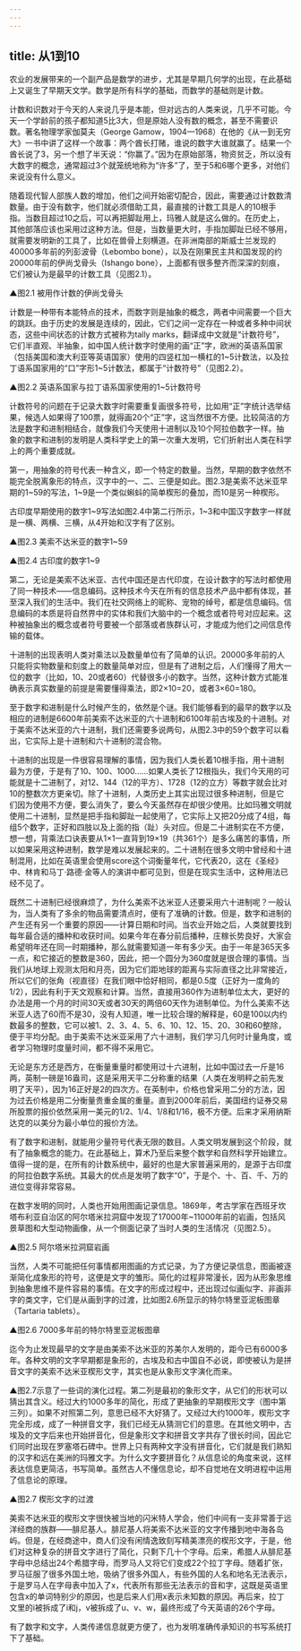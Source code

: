 ```yaml
---
---
---
```

title: 从1到10
---




农业的发展带来的一个副产品是数学的进步，尤其是早期几何学的出现，在此基础上又诞生了早期天文学。数学是所有科学的基础，而数学的基础则是计数。

计数和识数对于今天的人来说几乎是本能，但对远古的人类来说，几乎不可能。今天一个学龄前的孩子都知道5比3大，但是原始人没有数的概念，甚至不需要识数。著名物理学家伽莫夫（George Gamow，1904—1968）在他的《从一到无穷大》一书中讲了这样一个故事：两个酋长打赌，谁说的数字大谁就赢了。结果一个酋长说了3，另一个想了半天说：“你赢了。”因为在原始部落，物资贫乏，所以没有大数字的概念，通常超过3个就笼统地称为“许多”了，至于5和6哪个更多，对他们来说没有什么意义。

随着现代智人部族人数的增加，他们之间开始密切配合，因此，需要通过计数数清数量。由于没有数字，他们就必须借助工具，最直接的计数工具是人的10根手指。当数目超过10之后，可以再把脚趾用上，玛雅人就是这么做的。在历史上，其他部落应该也采用过这种方法。但是，当数量更大时，手指加脚趾已经不够用，就需要发明新的工具了，比如在兽骨上刻横道。在非洲南部的斯威士兰发现的40000多年前的列彭波骨（Lebombo bone），以及在刚果民主共和国发现的约20000年前的伊尚戈骨头（Ishango bone），上面都有很多整齐而深深的刻痕，它们被认为是最早的计数工具（见图2.1）。

▲图2.1 被用作计数的伊尚戈骨头



计数是一种带有本能特点的技术，而数字则是抽象的概念，两者中间需要一个巨大的跳跃。由于历史的发展是连续的，因此，它们之间一定存在一种或者多种中间状态，这些中间状态的计数方式被称为tally marks，翻译成中文就是“计数符号”，它们半直观、半抽象，如中国人统计数字时使用的画“正”字，欧洲的英语系国家（包括美国和澳大利亚等英语国家）使用的四竖杠加一横杠的1~5计数法，以及拉丁语系国家用的“口”字形1~5计数法，都属于“计数符号”（见图2.2）。

▲图2.2 英语系国家与拉丁语系国家使用的1~5计数符号



计数符号的问题在于记录大数字时需要重复画很多符号，比如用“正”字统计选举结果，候选人如果得了100票，就得画20个“正”字，这当然很不方便。比较简洁的方法是数字和进制相结合，就像我们今天使用十进制以及10个阿拉伯数字一样。抽象的数字和进制的发明是人类科学史上的第一次重大发明，它们折射出人类在科学上的两个重要成就。

第一，用抽象的符号代表一种含义，即一个特定的数量。当然，早期的数字依然不能完全脱离象形的特点，汉字中的一、二、三便是如此。图2.3是美索不达米亚早期的1~59的写法，1~9是一个类似蝌蚪的简单楔形的叠加，而10是另一种楔形。

古印度早期使用的数字1~9写法如图2.4中第二行所示，1~3和中国汉字数字一样就是一横、两横、三横，从4开始和汉字有了区别。

▲图2.3 美索不达米亚的数字1~59



▲图2.4 古印度的数字1~9



第二，无论是美索不达米亚、古代中国还是古代印度，在设计数字的写法时都使用了同一种技术——信息编码。这种技术今天在所有的信息技术产品中都有体现，甚至深入我们的生活中。我们在社交网络上的昵称、宠物的绰号，都是信息编码。信息编码的本质是将自然界中的实体和我们大脑中的一个概念或者符号对应起来。这种被抽象出的概念或者符号要被一个部落或者族群认可，才能成为他们之间信息传输的载体。

十进制的出现表明人类对乘法以及数量单位有了简单的认识。20000多年前的人只能将实物数量和刻度上的数量简单对应，但是有了进制之后，人们懂得了用大一位的数字（比如，10、20或者60）代替很多小的数字。当然，这种计数方式能准确表示真实数量的前提是需要懂得乘法，即2×10=20，或者3×60=180。

至于数字和进制是什么时候产生的，依然是个谜。我们能够看到的最早的数字以及相应的进制是6600年前美索不达米亚的六十进制和6100年前古埃及的十进制。对于美索不达米亚的六十进制，我们还需要多说两句，从图2.3中的59个数字可以看出，它实际上是十进制和六十进制的混合物。

十进制的出现是一件很容易理解的事情，因为我们人类长着10根手指，用十进制最为方便，于是有了10、100、1000……如果人类长了12根指头，我们今天用的可能就是十二进制了，对12、144（12的平方）、1728（12的立方）等数字就会比对10的整数次方更亲切。除了十进制，人类历史上其实出现过很多种进制，但是它们因为使用不方便，要么消失了，要么今天虽然存在却很少使用。比如玛雅文明就使用二十进制，显然是把手指和脚趾一起使用了，它实际上又把20分成了4组，每组5个数字，正好和四肢以及上面的指（趾）头对应。但是二十进制实在不方便，想一想，背乘法口诀表要从1×1一直背到19×19（共361个）是多么痛苦的事情，所以如果采用这种进制，数学是难以发展起来的。二十进制在很多文明中曾经和十进制混用，比如在英语里会使用score这个词衡量年代，它代表20，这在《圣经》中、林肯和马丁·路德·金等人的演讲中都可见到，但是在现实生活中，这种用法已经不见了。

既然二十进制已经很麻烦了，为什么美索不达米亚人还要采用六十进制呢？一般认为，当人类有了多余的物品需要清点时，便有了准确的计数。但是，数字和进制的产生还有另一个重要的原因——计算日期和时间。当农业开始之后，人类就要找到每年最合适的播种和收获时间。如果今年在春分前后播种，庄稼长势良好，大家会希望明年还在同一时期播种，那么就需要知道一年有多少天。由于一年是365天多一点，和它接近的整数是360，因此，把一个圆分为360度就是很合理的事情。当我们从地球上观测太阳和月亮，因为它们距地球的距离与实际直径之比非常接近，所以它们的张角（视直径）在我们眼中恰好相同，都是0.5度（正好为一度角的1/2），因此有利于天文观察和计算。当然，直接用360作为进制单位太大，更好的办法是用一个月的时间30天或者30天的两倍60天作为进制单位。为什么美索不达米亚人选了60而不是30，没有人知道，唯一比较合理的解释是，60是100以内约数最多的整数，它可以被1、2、3、4、5、6、10、12、15、20、30和60整除，便于平均分配。由于美索不达米亚采用了六十进制，我们学习几何时计量角度，或者学习物理时度量时间，都不得不采用它。

无论是东方还是西方，在衡量重量时都使用过十六进制，比如中国过去一斤是16两，英制一磅是16盎司，这是采用天平二分称重的结果（人类在发明秤之前先发明了天平），因为16正好是2的四次方。在英制中，价格也曾采用二分的方法，因为过去价格是用二分衡量贵重金属的重量。直到2000年前后，美国纽约证券交易所股票的报价依然采用一美元的1/2、1/4、1/8和1/16，极不方便。后来才采用纳斯达克的以美分为最小单位的报价方法。

有了数字和进制，就能用少量符号代表无限的数目。人类文明发展到这个阶段，就有了抽象概念的能力。在此基础上，算术乃至后来整个数学和自然科学开始建立。值得一提的是，在所有的计数系统中，最好的也是大家普遍采用的，是源于古印度的阿拉伯数字系统。其最大的优点是发明了数字“0”，于是个、十、百、千、万的进位变得非常容易。

在数字发明的同时，人类也开始用图画记录信息。1869年，考古学家在西班牙坎塔布利亚自治区的阿尔塔米拉洞窟中发现了17000年~11000年前的岩画，包括风景草图和大型动物画像，从一个侧面记录了当时人类的生活情况（见图2.5）。

▲图2.5 阿尔塔米拉洞窟岩画



当然，人类不可能把任何事情都用图画的方式记录，为了方便记录信息，图画被逐渐简化成象形的符号，这便是文字的雏形。简化的过程非常漫长，因为从形象思维到抽象思维不是件容易的事情。在文字的形成过程中，还出现过似画似字、非画非字的类文字，它们是从画到字的过渡，比如图2.6所显示的特尔特里亚泥板图章（Tartaria tablets）。

▲图2.6 7000多年前的特尔特里亚泥板图章



迄今为止发现最早的文字是由美索不达米亚的苏美尔人发明的，距今已有6000多年。各种文明的文字早期都是象形的，古埃及和古中国自不必说，即使被认为是拼音文字的美索不达米亚楔形文字，其实也是从象形文字演化而来。

▲图2.7示意了一些词的演化过程。第二列是最初的象形文字，从它们的形状可以猜出其含义。经过大约1000多年的简化，形成了更抽象的早期楔形文字（图中第三列）。如果不对照第二列，意思已经不大好猜了。又经过大约1000年，楔形文字完全形成，成了一种拼音文字，我们已经无从猜测它们的意思。在其他文明中，古埃及的文字后来也开始拼音化，但是象形文字和拼音文字共存了很长时间，因此它们同时出现在罗塞塔石碑中。世界上只有两种文字没有拼音化，它们就是我们熟知的汉字和远在美洲的玛雅文字。为什么文字要拼音化？从信息论的角度来说，这样表达信息更简洁，书写简单。虽然古人不懂信息论，却不自觉地在文明进程中运用了信息论的原理。

▲图2.7 楔形文字的过渡



美索不达米亚的楔形文字很快被当地的闪米特人学会，他们中间有一支非常善于远洋经商的族群——腓尼基人。腓尼基人将美索不达米亚的文字传播到地中海各岛屿。但是，在经商途中，商人们没有闲情逸致刻写精美漂亮的楔形文字，于是，他们对这种复杂的拼音文字进行了简化，只剩下几十个字母。后来，希腊人从腓尼基字母中总结出24个希腊字母，而罗马人又将它们变成22个拉丁字母。随着扩张，罗马征服了很多外国土地，吸纳了很多外国人，有些外国的人名和地名无法表示，于是罗马人在字母表中加入了x，代表所有那些无法表示的音和字，这既是英语里包含x的单词特别少的原因，也是后来人们用x表示未知数的原因。再后来，拉丁文里的i被拆成了i和j，v被拆成了u、v、w，最终形成了今天英语的26个字母。

有了数字和文字，人类传递信息就更方便了，也为发明准确传承知识的书写系统打下了基础。